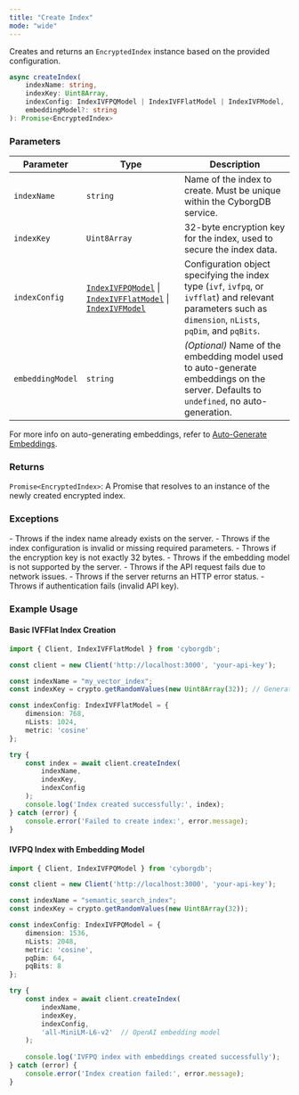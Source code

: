 ```yaml
---
title: "Create Index"
mode: "wide"
---
```


Creates and returns an `EncryptedIndex` instance based on the provided configuration.

```typescript
async createIndex(
    indexName: string, 
    indexKey: Uint8Array, 
    indexConfig: IndexIVFPQModel | IndexIVFFlatModel | IndexIVFModel,
    embeddingModel?: string
): Promise<EncryptedIndex>
```

### Parameters

| Parameter | Type | Description |
|---------------|--------------------|----------------------------------------------------------------------------------------|
| `indexName` | `string` | Name of the index to create. Must be unique within the CyborgDB service. |
| `indexKey` | `Uint8Array` | 32-byte encryption key for the index, used to secure the index data. |
| `indexConfig` | [`IndexIVFPQModel`](../types#indexivfpqmodel) \| [`IndexIVFFlatModel`](../types#indexivfflatmodel) \| [`IndexIVFModel`](../types#indexivfmodel) | Configuration object specifying the index type (`ivf`, `ivfpq`, or `ivfflat`) and relevant parameters such as `dimension`, `nLists`, `pqDim`, and `pqBits`. |
| `embeddingModel` | `string` | _(Optional)_ Name of the embedding model used to auto-generate embeddings on the server. Defaults to `undefined`, no auto-generation. |

<Note>For more info on auto-generating embeddings, refer to [Auto-Generate Embeddings](../../guides/data-operations/add-items#automatic-embedding-generation).</Note>

### Returns

`Promise<EncryptedIndex>`: A Promise that resolves to an instance of the newly created encrypted index.

### Exceptions

<AccordionGroup>
    <Accordion title="Error">
        - Throws if the index name already exists on the server.
        - Throws if the index configuration is invalid or missing required parameters.
        - Throws if the encryption key is not exactly 32 bytes.
        - Throws if the embedding model is not supported by the server.
    </Accordion>
    <Accordion title="Network/API Errors">
        - Throws if the API request fails due to network issues.
        - Throws if the server returns an HTTP error status.
        - Throws if authentication fails (invalid API key).
    </Accordion>
</AccordionGroup>

### Example Usage

#### Basic IVFFlat Index Creation

```typescript
import { Client, IndexIVFFlatModel } from 'cyborgdb';

const client = new Client('http://localhost:3000', 'your-api-key');

const indexName = "my_vector_index";
const indexKey = crypto.getRandomValues(new Uint8Array(32)); // Generate secure 32-byte key

const indexConfig: IndexIVFFlatModel = {
    dimension: 768,
    nLists: 1024,
    metric: 'cosine'
};

try {
    const index = await client.createIndex(
        indexName, 
        indexKey, 
        indexConfig
    );
    console.log('Index created successfully:', index);
} catch (error) {
    console.error('Failed to create index:', error.message);
}
```

#### IVFPQ Index with Embedding Model

```typescript
import { Client, IndexIVFPQModel } from 'cyborgdb';

const client = new Client('http://localhost:3000', 'your-api-key');

const indexName = "semantic_search_index";
const indexKey = crypto.getRandomValues(new Uint8Array(32));

const indexConfig: IndexIVFPQModel = {
    dimension: 1536,
    nLists: 2048,
    metric: 'cosine',
    pqDim: 64,
    pqBits: 8
};

try {
    const index = await client.createIndex(
        indexName,
        indexKey,
        indexConfig,
        'all-MiniLM-L6-v2'  // OpenAI embedding model
    );
    
    console.log('IVFPQ index with embeddings created successfully');
} catch (error) {
    console.error('Index creation failed:', error.message);
}
```